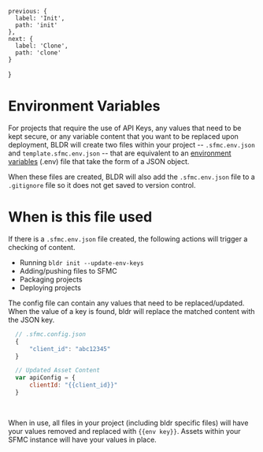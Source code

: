 
    previous: {
      label: 'Init',
      path: 'init'
    },
    next: {
      label: 'Clone',
      path: 'clone'
    }
  }

# Environment Variables

For projects that require the use of API Keys, any values that need to be kept secure, or any variable content that you want to be replaced upon deployment, BLDR will create two files within your project -- `.sfmc.env.json` and `template.sfmc.env.json` -- that are equivalent to an [environment variables](https://en.wikipedia.org/wiki/Environment_variable) (.env) file that take the form of a JSON object.

When these files are created, BLDR will also add the `.sfmc.env.json` file to a `.gitignore` file so it does not get saved to version control.

# When is this file used

If there is a `.sfmc.env.json` file created, the following actions will trigger a checking of content. 

- Running `bldr init --update-env-keys`
- Adding/pushing files to SFMC
- Packaging projects
- Deploying projects

The config file can contain any values that need to be replaced/updated. When the value of a key is found, bldr will replace the matched content with the JSON key.

```javascript
  // .sfmc.config.json
  {
      "client_id": "abc12345"
  }

  // Updated Asset Content
  var apiConfig = {
      clientId: "{{client_id}}"
  }
```
<br /> 

When in use, all files in your project (including bldr specific files) will have your values removed and replaced with `{{env key}}`. Assets within your SFMC instance will have your values in place.
